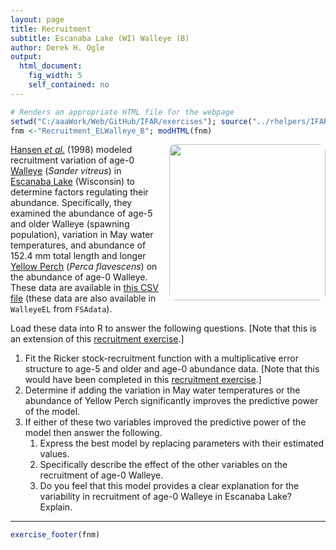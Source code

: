 ```yaml
---
layout: page
title: Recruitment
subtitle: Escanaba Lake (WI) Walleye (B)
author: Derek H. Ogle
output: 
  html_document: 
    fig_width: 5
    self_contained: no
---
```

```r
# Renders an appropriate HTML file for the webpage
setwd("C:/aaaWork/Web/GitHub/IFAR/exercises"); source("../rhelpers/IFARhelpers.R")
fnm <-"Recruitment_ELWalleye_B"; modHTML(fnm)
```

<img style="float: right; margin: 0px 0px 10px 10px; border-radius:10px;" src="imgs/walleye-spawning.jpg" width="250px" />
[Hansen *et al.*](http://www.tandfonline.com/doi/abs/10.1577/1548-8675%281998%29018%3C0764%3AFAROWI%3E2.0.CO%3B2?journalCode=ujfm20) (1998) modeled recruitment variation of age-0 [Walleye](https://en.wikipedia.org/wiki/Walleye) (*Sander vitreus*) in [Escanaba Lake](http://dnr.wi.gov/lakes/lakepages/LakeDetail.aspx?wbic=2339900&page=facts) (Wisconsin) to determine factors regulating their abundance.  Specifically, they examined the abundance of age-5 and older Walleye (spawning population), variation in May water temperatures, and abundance of 152.4 mm total length and longer [Yellow Perch](https://en.wikipedia.org/wiki/Yellow_perch) (*Perca flavescens*) on the abundance of age-0 Walleye.  These data are available in [this CSV file](data/WalleyeEL.csv) (these data are also available in `WalleyeEL` from `FSAdata`).

Load these data into R to answer the following questions. [Note that this is an extension of this [recruitment exercise](Recruitment_ELWalleye_A.html).]

1. Fit the Ricker stock-recruitment function with a multiplicative error structure to age-5 and older and age-0 abundance data. [Note that this would have been completed in this [recruitment exercise](Recruitment_ELWalleye_A.html).]
1. Determine if adding the variation in May water temperatures or the abundance of Yellow Perch significantly improves the predictive power of the model.
1. If either of these two variables improved the predictive power of the model then answer the following.
    1. Express the best model by replacing parameters with their estimated values.
    1. Specifically describe the effect of the other variables on the recruitment of age-0 Walleye.
    1. Do you feel that this model provides a clear explanation for the variability in recruitment of age-0 Walleye in Escanaba Lake?  Explain.

---
```r
exercise_footer(fnm)
```
